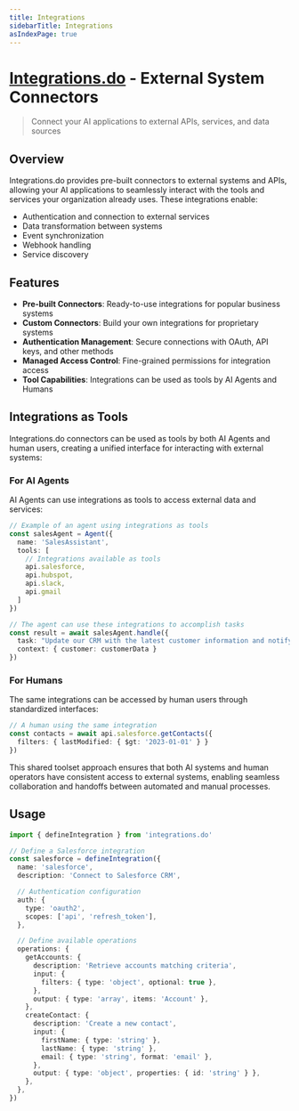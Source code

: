 ```yaml
---
title: Integrations
sidebarTitle: Integrations
asIndexPage: true
---
```


# [Integrations.do](https://integrations.do) - External System Connectors

> Connect your AI applications to external APIs, services, and data sources

## Overview

Integrations.do provides pre-built connectors to external systems and APIs, allowing your AI applications to seamlessly interact with the tools and services your organization already uses. These integrations enable:

- Authentication and connection to external services
- Data transformation between systems
- Event synchronization
- Webhook handling
- Service discovery

## Features

- **Pre-built Connectors**: Ready-to-use integrations for popular business systems
- **Custom Connectors**: Build your own integrations for proprietary systems
- **Authentication Management**: Secure connections with OAuth, API keys, and other methods
- **Managed Access Control**: Fine-grained permissions for integration access
- **Tool Capabilities**: Integrations can be used as tools by AI Agents and Humans

## Integrations as Tools

Integrations.do connectors can be used as tools by both AI Agents and human users, creating a unified interface for interacting with external systems:

### For AI Agents

AI Agents can use integrations as tools to access external data and services:

```typescript
// Example of an agent using integrations as tools
const salesAgent = Agent({
  name: 'SalesAssistant',
  tools: [
    // Integrations available as tools
    api.salesforce,
    api.hubspot,
    api.slack,
    api.gmail
  ]
})

// The agent can use these integrations to accomplish tasks
const result = await salesAgent.handle({
  task: "Update our CRM with the latest customer information and notify the sales team",
  context: { customer: customerData }
})
```

### For Humans

The same integrations can be accessed by human users through standardized interfaces:

```typescript
// A human using the same integration
const contacts = await api.salesforce.getContacts({
  filters: { lastModified: { $gt: '2023-01-01' } }
})
```

This shared toolset approach ensures that both AI systems and human operators have consistent access to external systems, enabling seamless collaboration and handoffs between automated and manual processes.

## Usage

```typescript
import { defineIntegration } from 'integrations.do'

// Define a Salesforce integration
const salesforce = defineIntegration({
  name: 'salesforce',
  description: 'Connect to Salesforce CRM',

  // Authentication configuration
  auth: {
    type: 'oauth2',
    scopes: ['api', 'refresh_token'],
  },

  // Define available operations
  operations: {
    getAccounts: {
      description: 'Retrieve accounts matching criteria',
      input: {
        filters: { type: 'object', optional: true },
      },
      output: { type: 'array', items: 'Account' },
    },
    createContact: {
      description: 'Create a new contact',
      input: {
        firstName: { type: 'string' },
        lastName: { type: 'string' },
        email: { type: 'string', format: 'email' },
      },
      output: { type: 'object', properties: { id: 'string' } },
    },
  },
})
```
